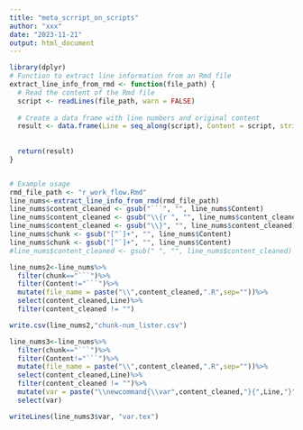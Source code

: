 ```yaml
---
title: "meta_scrript_on_scripts"
author: "xxx"
date: "2023-11-21"
output: html_document
---
```


```r
library(dplyr)
# Function to extract line information from an Rmd file
extract_line_info_from_rmd <- function(file_path) {
  # Read the content of the Rmd file
  script <- readLines(file_path, warn = FALSE)
  
  # Create a data frame with line numbers and original content
  result <- data.frame(Line = seq_along(script), Content = script, stringsAsFactors = FALSE)
  
  
  return(result)
}


# Example usage
rmd_file_path <- "r_work_flow.Rmd"
line_nums<-extract_line_info_from_rmd(rmd_file_path)
line_nums$content_cleaned <- gsub("```", "", line_nums$Content)
line_nums$content_cleaned <- gsub("\\{r ", "", line_nums$content_cleaned)
line_nums$content_cleaned <- gsub("\\}", "", line_nums$content_cleaned)
line_nums$chunk <- gsub("[^`]+", "", line_nums$Content)
line_nums$chunk <- gsub("[^`]+", "", line_nums$Content)
#line_nums$content_cleaned <- gsub(" ", "", line_nums$content_cleaned)

line_nums2<-line_nums%>%
  filter(chunk=="```")%>%
  filter(Content!="```")%>%
  mutate(file_name = paste("\\",content_cleaned,".R",sep=""))%>%
  select(content_cleaned,Line)%>%
  filter(content_cleaned != "")

write.csv(line_nums2,"chunk-num_lister.csv")

```

```r

line_nums3<-line_nums%>%
  filter(chunk=="```")%>%
  filter(Content!="```")%>%
  mutate(file_name = paste("\\",content_cleaned,".R",sep=""))%>%
  select(content_cleaned,Line)%>%
  filter(content_cleaned != "")%>%
  mutate(var = paste("\\newcommand{\\var",content_cleaned,"}{",Line,"}",sep=""))%>%
  select(var)

writeLines(line_nums3$var, "var.tex")
```

